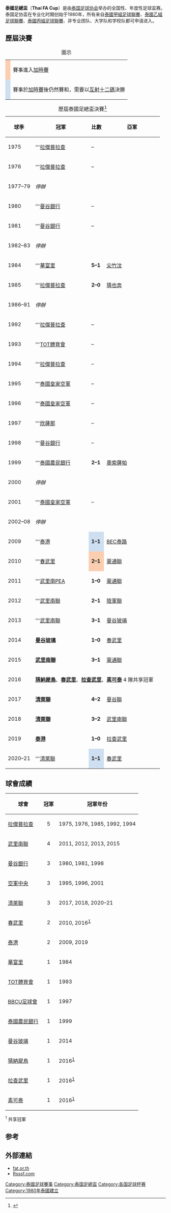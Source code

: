 {{noteta
|G1=足球
|T=zh-hans:泰国足协杯; zh-cn:泰国足协杯; zh-hk:泰國足總盃;
|1=zh-hans:泰国足协杯; zh-cn:泰国足协杯; zh-hk:泰國足總盃;
}}
{{Infobox football tournament
| name                 = 泰國足總盃
| logo                 = 
| founded              = {{Start date and age|df=yes|1980}}
| organiser            = [[泰國足球協會|泰國足球協會]]
| region               = 泰國
| number of teams      = 74 隊
| domestic cup         = [[泰國冠軍盃|泰國冠軍盃]]
| confed cup           = [[亞足聯冠軍聯賽|亞足聯冠軍聯賽]]
| current champion     = [[清萊聯足球會|清萊聯]]（第 3 次）
| most successful team = [[拉吉帕察泰國足球會|拉吉帕察]]（5 次）
| website              = http://www.thaileague.co.th/official/?r=Tournament/FaCup&iSeason=2
}}

'''泰國足總盃'''（'''Thai FA Cup'''）是由[[泰国足球协会|泰国足球协会]]举办的全国性、年度性足球盃赛。泰国足协盃在专业化时期创始于1980年，所有来自[[泰國甲組足球聯賽|泰國甲組足球聯賽]]、[[泰國乙組足球聯賽|泰國乙組足球聯賽]]、[[泰國丙組足球聯賽|泰國丙組足球聯賽]]、非专业团队、大学队和学校队都可申请进入。

== 歷屆決賽 ==
{| class="wikitable"
|+圖示
|-
|align=center style="background-color:#FBCEB1"|
|賽事進入[[加時賽|加時賽]]
|-
|align=center style="background-color:#cedff2"|
|賽事於[[加時賽|加時賽]]後仍然賽和，需要以[[互射十二碼|互射十二碼]]決勝
|}
{| class="sortable wikitable" style="text-align: center"
|+ 歷屆泰國足總盃決賽<ref>{{cite web |title=Thailand - List of Cup Winners |url=http://www.rsssf.com/tablest/thaicuphist.html |publisher=RSSSF |accessdate=2015年12月27日 |archive-date=2013年3月21日 |archive-url=https://web.archive.org/web/20130321075441/http://www.rsssf.com/tablest/thaicuphist.html |dead-url=no }}</ref>
! 球季
!width=160px| 冠軍
! 比數
!width=160px| 亞軍
|-
|1975
|'''[[拉傑普拉查足球俱樂部|拉傑普拉查]]
|–
|
|-
|1976
|'''[[拉傑普拉查足球俱樂部|拉傑普拉查]]
|–
|
|-
|1977–79
!colspan=3|''停辦''
|-
|1980
|'''[[曼谷銀行足球會|曼谷銀行]]
|–
|
|-
|1981
|'''[[曼谷銀行足球會|曼谷銀行]]
|–
|
|-
|1982–83
!colspan=3|''停辦''
|-
|1984
|'''[[華富里足球會|華富里]]
|'''5–1'''
|[[尖竹汶足球會|尖竹汶]]
|-
|1985
|'''[[拉傑普拉查足球俱樂部|拉傑普拉查]]
|'''2–0'''
|[[猜也奔足球會|猜也奔]]
|-
|1986–91
!colspan=3|''停辦''
|-
|1992
|'''[[拉傑普拉查足球俱樂部|拉傑普拉查]]
|–
|
|-
|1993
|'''[[TOT體育會|TOT體育會]]
|–
|
|-
|1994
|'''[[拉傑普拉查足球俱樂部|拉傑普拉查]]
|–
|
|-
|1995
|'''[[空軍中央足球俱樂部|泰國皇家空軍]]
|–
|
|-
|1996
|'''[[空軍中央足球俱樂部|泰國皇家空軍]]
|–
|
|-
|1997
|'''[[BBCU足球會|欣薩那]]
|–
|

|-
|1998
|'''[[曼谷銀行足球會|曼谷銀行]]
|–
|
|-
|1999
|'''[[泰國農民銀行足球俱樂部|泰國農民銀行]]
|'''2–1'''
|[[奧索薩帕足球會|奧索薩帕]]
|-
|2000
!colspan=3|''停辦''
|-
|2001
|'''[[空軍中央足球俱樂部|泰國皇家空軍]]
|–
|
|-
|2002–08
!colspan=3|''停辦''
|-
|2009
|'''[[泰港足球會|泰港]]
| style="background-color:#cedff2"|'''1–1'''{{pso|pso=p|'''5–4'''}}
|[[BEC特羅薩薩納足球俱樂部|BEC泰路]]
|-
|2010
|'''[[春武里足球俱樂部|春武里]]
| style="background-color:#FBCEB1"|'''2–1'''
|[[蒙通聯足球俱樂部|蒙通聯]]
|-
|2011
|'''[[武里南聯足球俱樂部|武里南PEA]]
|'''1–0'''
|[[蒙通聯足球俱樂部|蒙通聯]]
|-
|2012
|'''[[武里南聯足球俱樂部|武里南聯]]
|'''2–1'''
|[[陸軍聯足球會|陸軍聯]]
|-
|2013
|'''[[武里南聯足球俱樂部|武里南聯]]
|'''3–1'''
|[[曼谷玻璃足球俱樂部|曼谷玻璃]]
|-
|2014
|'''[[曼谷玻璃足球俱樂部|曼谷玻璃]]'''
|'''1–0'''
|[[春武里足球俱樂部|春武里]]
|-
|2015
|'''[[武里南聯足球俱樂部|武里南聯]]'''
|'''3–1'''
|[[蒙通聯足球俱樂部|蒙通聯]]
|-
|2016
|colspan=3| '''[[猜納犀鳥足球會|猜納犀鳥]]'''、'''[[春武里足球俱樂部|春武里]]'''、'''[[拉查武里足球會|拉查武里]]'''、'''[[素可泰足球俱樂部|素可泰]]''' 4 隊共享冠軍
|-
|2017
|'''[[清萊聯足球會|清萊聯]]'''
|'''4–2'''
|[[曼谷聯足球會|曼谷聯]]
|-
|2018
|'''[[清萊聯足球會|清萊聯]]'''
|'''3–2'''
|[[武里南聯足球俱樂部|武里南聯]]
|-
|2019
|'''[[泰港足球會|泰港]]'''
|'''1–0'''
|[[拉查武里足球會|拉查武里]]
|-
|2020–21
|'''[[清萊聯足球會|清萊聯]]
| style="background-color:#cedff2"|'''1–1'''{{pso|pso=p|'''4–3'''}}
|[[春武里足球俱樂部|春武里]]
|}

== 球會成績 ==
{| class="wikitable" border="1"
|-
!球會
!冠軍
! class="unsortable"|冠軍年份
|-
| [[拉傑普拉查足球俱樂部|拉傑普拉查]]
|align=center| 5
| 1975, 1976, 1985, 1992, 1994
|-
| [[武里南聯足球俱樂部|武里南聯]]
|align=center| 4
| 2011, 2012, 2013, 2015
|-
| [[曼谷銀行足球會|曼谷銀行]]
|align=center| 3
| 1980, 1981, 1998
|-
| [[空軍中央足球俱樂部|空軍中央]]{{small|（泰國皇家空軍）}}
|align=center| 3
| 1995, 1996, 2001
|-
| [[清萊聯足球會|清萊聯]]
|align=center| 3
| 2017, 2018, 2020–21
|-
| [[春武里足球俱樂部|春武里]]
|align=center| 2
| 2010, 2016<sup>[[#1|1]]</sup>
|-
| [[泰港足球會|泰港]]
|align=center| 2
| 2009, 2019
|-
| [[華富里足球會|華富里]]
|align=center| 1
| 1984
|-
| [[TOT體育會|TOT體育會]]
|align=center| 1
| 1993
|-
| [[BBCU足球會|BBCU足球會]]{{small|（欣薩那）}}
|align=center| 1
| 1997
|-
| [[泰國農民銀行足球俱樂部|泰國農民銀行]]
|align=center| 1
| 1999
|-
| [[曼谷玻璃足球俱樂部|曼谷玻璃]]
|align=center| 1
| 2014
|-
| [[猜納犀鳥足球會|猜納犀鳥]]
|align=center| 1
| 2016<sup>[[#1|1]]</sup>
|-
| [[拉查武里足球會|拉查武里]]
|align=center| 1
| 2016<sup>[[#1|1]]</sup>
|-
| [[素可泰足球俱樂部|素可泰]]
|align=center| 1
| 2016<sup>[[#1|1]]</sup>
|}

{{anchor|1}}<sup>1</sup> 共享冠軍

== 参考 ==
{{reflist}}

== 外部連結 ==
* [https://web.archive.org/web/20151227075747/http://www.fat.or.th/home/?cat=63 fat.or.th]
* [http://www.rsssf.com/tablest/thaicuphist.html Rsssf.com] {{Wayback|url=http://www.rsssf.com/tablest/thaicuphist.html |date=20130321075441 }}

[[Category:泰國足球賽事|Category:泰國足球賽事]]
[[Category:泰国足總盃|Category:泰国足總盃]]
[[Category:各国足球杯赛|Category:各国足球杯赛]]
[[Category:1980年泰國建立|Category:1980年泰國建立]]